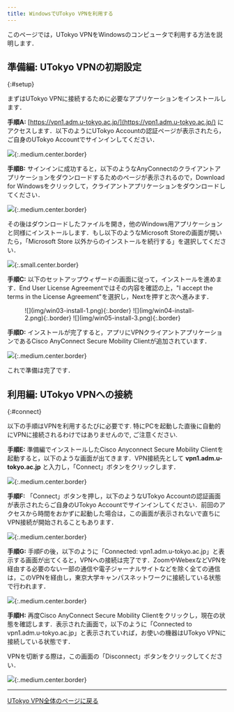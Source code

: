 ```yaml
---
title: WindowsでUTokyo VPNを利用する 
---
```


このページでは，UTokyo VPNをWindowsのコンピュータで利用する方法を説明します．

<SubpageBeginning />

## 準備編: UTokyo VPNの初期設定
{:#setup}

まずはUTokyo VPNに接続するために必要なアプリケーションをインストールします．

**手順A:** [https://vpn1.adm.u-tokyo.ac.jp/](https://vpn1.adm.u-tokyo.ac.jp/) にアクセスします．以下のようにUTokyo Accountの認証ページが表示されたら，ご自身のUTokyo Accountでサインインしてください．

![](img/win01-vpn1-login.png){:.medium.center.border}

<HelpSecurityEducation />
<HelpMfa />

**手順B:** サインインに成功すると，以下のようなAnyConnectのクライアントアプリケーションをダウンロードするためのページが表示されるので，Download for Windowsをクリックして，クライアントアプリケーションをダウンロードしてください．

![](img/win02-download-page.png){:.medium.center.border}

<HelpWhite />

その後はダウンロードしたファイルを開き，他のWindows用アプリケーションと同様にインストールします．もし以下のようなMicrosoft Storeの画面が開いたら，「Microsoft Store 以外からのインストールを続行する」を選択してください．  

![](img/win12-install-0.png){:.small.center.border}

**手順C:** 以下のセットアップウィザードの画面に従って，インストールを進めます．End User License Agreementではその内容を確認の上，"I accept the terms in the License Agreement"を選択し，Nextを押すと次へ進みます．

<figure class="gallery">
  ![](img/win03-install-1.png){:.border}
  ![](img/win04-install-2.png){:.border}
  ![](img/win05-install-3.png){:.border}
</figure>

**手順D:** インストールが完了すると，アプリにVPNクライアントアプリケーションであるCisco AnyConnect Secure Mobility Clientが追加されています．

![](img/win06-cisco-on-task.png){:.medium.center.border}

これで準備は完了です．

## 利用編: UTokyo VPNへの接続
{:#connect}

以下の手順はVPNを利用するたびに必要です. 特にPCを起動した直後に自動的にVPNに接続されるわけではありませんので, ご注意ください.

**手順E:** 準備編でインストールしたCisco Anyconnect Secure Mobility Clientを起動すると，以下のような画面が出てきます．VPN接続先として **vpn1.adm.u-tokyo.ac.jp** と入力し，「Connect」ボタンをクリックします．

![](img/win07-app-window-connect.png){:.medium.center.border}

**手順F:** 「Connect」ボタンを押し，以下のようなUTokyo Accountの認証画面が表示されたらご自身のUTokyo Accountでサインインしてください．前回のアクセスから時間をおかずに起動した場合は，この画面が表示されないで直ちにVPN接続が開始されることもあります．

![](img/win09-anyconnect-login.png){:.medium.center.border}

<HelpMultipleUsers />
<HelpSecurityEducation />
<HelpMfa />

**手順G:** 手順Fの後，以下のように「Connected: vpn1.adm.u-tokyo.ac.jp」と表示する画面が出てくると，VPNへの接続は完了です．ZoomやWebexなどVPNを経由する必要のない一部の通信や電子ジャーナルサイトなどを除く全ての通信は，このVPNを経由し，東京大学キャンパスネットワークに接続している状態で行われます．

![](img/win10-vpn-connected.png){:.medium.center.border}

**手順H:** 再度Cisco AnyConnect Secure Mobility Clientをクリックし，現在の状態を確認します．表示された画面で，以下のように「Connected to vpn1.adm.u-tokyo.ac.jp」と表示されていれば，お使いの機器はUTokyo VPNに接続している状態です．

VPNを切断する際は，この画面の「Disconnect」ボタンをクリックしてください．

![](img/win11-vpn-connected-window.png){:.medium.center.border}

---

[UTokyo VPN全体のページに戻る](.)
